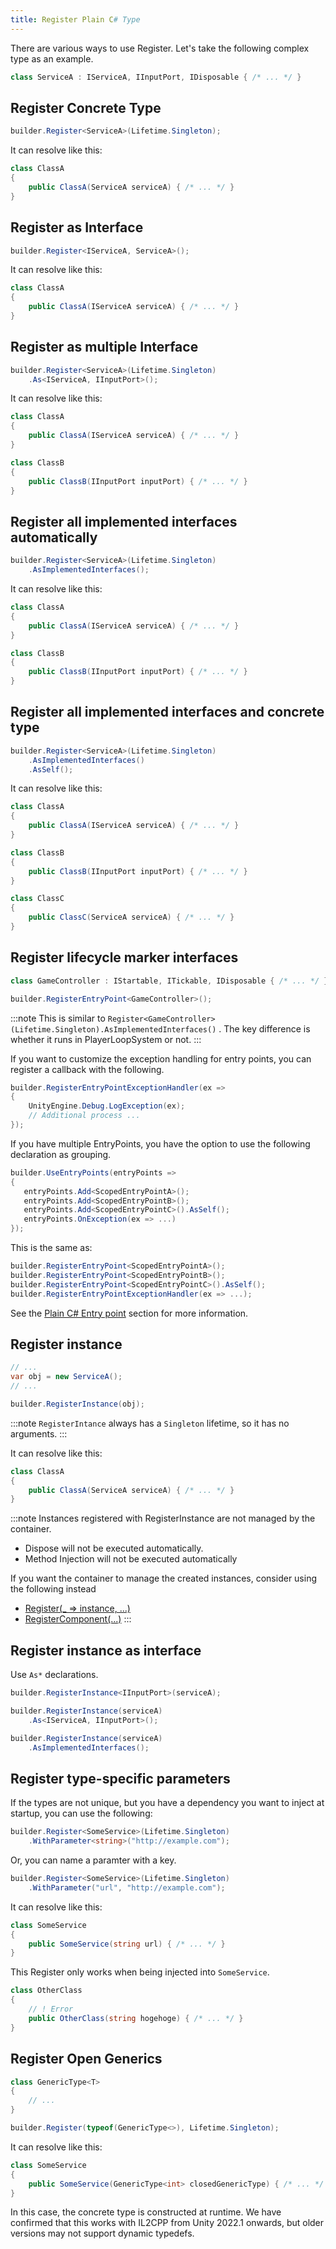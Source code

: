 ```yaml
---
title: Register Plain C# Type
---
```


There are various ways to use Register.
Let's take the following complex type as an example.

```csharp
class ServiceA : IServiceA, IInputPort, IDisposable { /* ... */ }
```

## Register Concrete Type

```cs
builder.Register<ServiceA>(Lifetime.Singleton);
```

It can resolve like this:

```csharp
class ClassA
{
    public ClassA(ServiceA serviceA) { /* ... */ }
}
```

## Register as Interface

```csharp
builder.Register<IServiceA, ServiceA>();
```

It can resolve like this:

```csharp
class ClassA
{
    public ClassA(IServiceA serviceA) { /* ... */ }
}
```

## Register as multiple Interface

```csharp
builder.Register<ServiceA>(Lifetime.Singleton)
    .As<IServiceA, IInputPort>();
```

It can resolve like this:

```csharp
class ClassA
{
    public ClassA(IServiceA serviceA) { /* ... */ }
}

class ClassB
{
    public ClassB(IInputPort inputPort) { /* ... */ }
}
```

## Register all implemented interfaces automatically

```csharp
builder.Register<ServiceA>(Lifetime.Singleton)
    .AsImplementedInterfaces();
```

It can resolve like this:

```csharp
class ClassA
{
    public ClassA(IServiceA serviceA) { /* ... */ }
}

class ClassB
{
    public ClassB(IInputPort inputPort) { /* ... */ }
}
```

## Register all implemented interfaces and concrete type

```csharp
builder.Register<ServiceA>(Lifetime.Singleton)
    .AsImplementedInterfaces()
    .AsSelf();
```

It can resolve like this:

```csharp
class ClassA
{
    public ClassA(IServiceA serviceA) { /* ... */ }
}

class ClassB
{
    public ClassB(IInputPort inputPort) { /* ... */ }
}

class ClassC
{
    public ClassC(ServiceA serviceA) { /* ... */ }
}
```

## Register lifecycle marker interfaces

```csharp
class GameController : IStartable, ITickable, IDisposable { /* ... */ }
```

```csharp
builder.RegisterEntryPoint<GameController>();
```

:::note
This is similar to `Register<GameController>(Lifetime.Singleton).AsImplementedInterfaces()` .
The key difference is whether it runs in PlayerLoopSystem or not.
:::

If you want to customize the exception handling for entry points, you can register a callback with the following.

```csharp
builder.RegisterEntryPointExceptionHandler(ex =>
{
    UnityEngine.Debug.LogException(ex);
    // Additional process ...
});
```

If you have multiple EntryPoints, you have the option to use the following declaration as grouping.

```csharp
builder.UseEntryPoints(entryPoints =>
{
   entryPoints.Add<ScopedEntryPointA>();
   entryPoints.Add<ScopedEntryPointB>();
   entryPoints.Add<ScopedEntryPointC>().AsSelf();
   entryPoints.OnException(ex => ...)
});
```

This is the same as:

```csharp
builder.RegisterEntryPoint<ScopedEntryPointA>();
builder.RegisterEntryPoint<ScopedEntryPointB>();
builder.RegisterEntryPoint<ScopedEntryPointC>().AsSelf();
builder.RegisterEntryPointExceptionHandler(ex => ...);
```

See the [Plain C# Entry point](../integrations/entrypoint) section for more information.

## Register instance

```csharp
// ...
var obj = new ServiceA();
// ...

builder.RegisterInstance(obj);
```

:::note
`RegisterIntance` always has a `Singleton` lifetime, so it has no arguments.
:::

It can resolve like this:

```csharp
class ClassA
{
    public ClassA(ServiceA serviceA) { /* ... */ }
}
```

:::note
Instances registered with RegisterInstance are not managed by the container.

- Dispose will not be executed automatically.
- Method Injection will not be executed automatically

If you want the container to manage the created instances, consider using the following instead

- [Register(_ => instance, ...)](./register-using-delegate)
- [RegisterComponent(...)](./register-monobehaviour)
:::

## Register instance as interface

Use `As*` declarations.

```csharp
builder.RegisterInstance<IInputPort>(serviceA);

builder.RegisterInstance(serviceA)
    .As<IServiceA, IInputPort>();

builder.RegisterInstance(serviceA)
    .AsImplementedInterfaces();
```


## Register type-specific parameters

If the types are not unique, but you have a dependency you want to inject at startup, you can use the following:

```csharp
builder.Register<SomeService>(Lifetime.Singleton)
    .WithParameter<string>("http://example.com");
```

Or, you can name a paramter with a key.

```csharp
builder.Register<SomeService>(Lifetime.Singleton)
    .WithParameter("url", "http://example.com");
```

It can resolve like this:

```csharp
class SomeService
{
    public SomeService(string url) { /* ... */ }
}
```

This Register only works when being injected into `SomeService`.

```csharp
class OtherClass
{
    // ! Error
    public OtherClass(string hogehoge) { /* ... */ }
}
```

## Register Open Generics

```csharp
class GenericType<T>
{
    // ...
}
```

```csharp
builder.Register(typeof(GenericType<>), Lifetime.Singleton);
```

It can resolve like this:

```csharp
class SomeService
{
    public SomeService(GenericType<int> closedGenericType) { /* ... */ }
}
```

In this case, the concrete type is constructed at runtime.
We have confirmed that this works with IL2CPP from Unity 2022.1 onwards, but older versions may not support dynamic typedefs.
